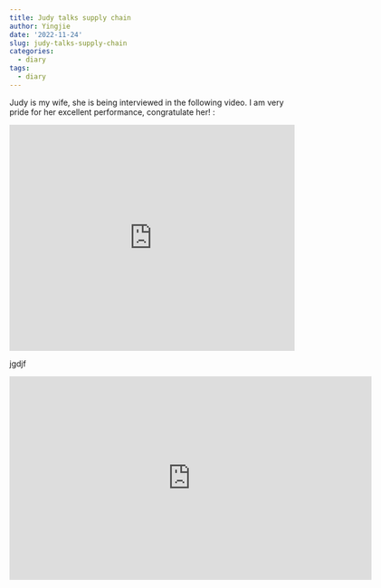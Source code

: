 ```yaml
---
title: Judy talks supply chain
author: Yingjie
date: '2022-11-24'
slug: judy-talks-supply-chain
categories:
  - diary
tags:
  - diary
---
```



```{=html}
<p> Judy is my wife, she is being interviewed in the following video. I am very pride for her excellent performance, congratulate her!   :</p>

<iframe width="100%" height="400"
  src="https://www.youtube.com/watch?v=bVRTVGoQwmk"
  frameborder="0" allow="autoplay; encrypted-media"
  allowfullscreen></iframe>
```
jgdjf 
```{=html}
<iframe width="640" height="360" src="https://www.youtube.com/embed/bVRTVGoQwmk" title="Our Peak Team: Judy Ma, Supply Chain" frameborder="0" allow="accelerometer; autoplay; clipboard-write; encrypted-media; gyroscope; picture-in-picture" allowfullscreen></iframe>
```